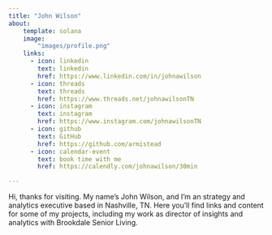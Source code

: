 ```yaml
---
title: "John Wilson"
about:
    template: solana
    image: 
        "images/profile.png"
    links:
      - icon: linkedin
        text: linkedin
        href: https://www.linkedin.com/in/johnawilson
      - icon: threads
        text: threads
        href: https://www.threads.net/johnawilsonTN
      - icon: instagram
        text: instagram
        href: https://www.instagram.com/johnawilsonTN
      - icon: github
        text: GitHub
        href: https://github.com/armistead
      - icon: calendar-event
        text: book time with me
        href: https://calendly.com/johnawilson/30min

---
```


Hi, thanks for visiting. My name's John Wilson, and I'm an strategy and analytics executive based in Nashville, TN. Here you'll find links and content for some of my projects, including my work as director of insights and analytics with Brookdale Senior Living.